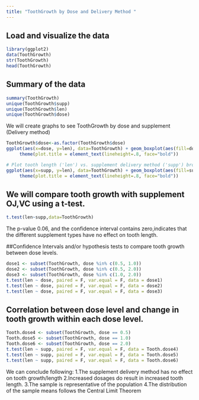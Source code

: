 ```yaml
---
title: "ToothGrowth by Dose and Delivery Method "
---
```



## Load and visualize the data

```r
library(ggplot2)
data(ToothGrowth)
str(ToothGrowth)
head(ToothGrowth)
```

## Summary of the data
```r
summary(ToothGrowth)
unique(ToothGrowth$supp)
unique(ToothGrowth$len)
unique(ToothGrowth$dose)
```
We will create graphs to see ToothGrowth by dose and supplement (Delivery method)
```r
ToothGrowth$dose<-as.factor(ToothGrowth$dose)
ggplot(aes(x=dose, y=len), data=ToothGrowth) + geom_boxplot(aes(fill=dose)) + xlab("Dose Amount") + ylab("Tooth Length") + facet_grid(~ supp) + ggtitle("Tooth Length vs. Dose Amount \nby Delivery Method") + 
     theme(plot.title = element_text(lineheight=.8, face="bold"))
```
```r
# Plot tooth length ('len') vs. supplement delivery method ('supp') broken out by the dose amount ('dose')
ggplot(aes(x=supp, y=len), data=ToothGrowth) + geom_boxplot(aes(fill=supp)) + xlab("Supplement Delivery") + ylab("Tooth Length") + facet_grid(~ dose) + ggtitle("Tooth Length vs. Delivery Method \nby Dose Amount") + 
     theme(plot.title = element_text(lineheight=.8, face="bold"))
```

## We will compare tooth growth with supplement OJ,VC using a t-test.
```r
t.test(len~supp,data=ToothGrowth)
```
The p-value  0.06, and the confidence interval contains zero,indicates  that the different supplement types have no effect on tooth length.

##Confidence Intervals and/or hypothesis tests to compare tooth growth between dose levels.
```r
dose1 <- subset(ToothGrowth, dose %in% c(0.5, 1.0))
dose2 <- subset(ToothGrowth, dose %in% c(0.5, 2.0))
dose3 <- subset(ToothGrowth, dose %in% c(1.0, 2.0))
t.test(len ~ dose, paired = F, var.equal = F, data = dose1)
t.test(len ~ dose, paired = F, var.equal = F, data = dose2)
t.test(len ~ dose, paired = F, var.equal = F, data = dose3)
```
## Correlation between dose level and change in tooth growth within each dose level.
```r
Tooth.dose4 <- subset(ToothGrowth, dose == 0.5)
Tooth.dose5 <- subset(ToothGrowth, dose == 1.0)
Tooth.dose6 <- subset(ToothGrowth, dose == 2.0)
t.test(len ~ supp, paired = F, var.equal = F, data = Tooth.dose4)
t.test(len ~ supp, paired = F, var.equal = F, data = Tooth.dose5)
t.test(len ~ supp, paired = F, var.equal = F, data = Tooth.dose6)
```
We can conclude  following:
1.The supplement delivery method has no effect on tooth growth/length
2.Increased dosages do result in increased tooth length.
3.The sample is representative of the population
4.The distribution of the sample means follows the Central Limit Theorem
